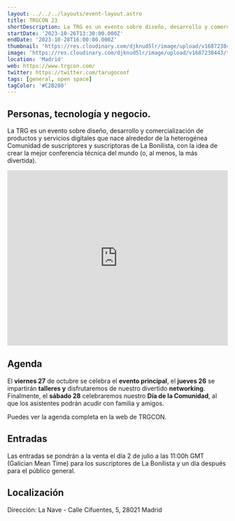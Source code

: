 ```yaml
---
layout: ../../../layouts/event-layout.astro
title: TRGCON 23
shortDescription: La TRG es un evento sobre diseño, desarrollo y comercialización de productos y servicios digitales que nace alrededor de la heterogénea Comunidad de suscriptores y suscriptoras de La Bonilista, con la idea de crear la mejor conferencia técnica del mundo (o, al menos, la más divertida).
startDate: '2023-10-26T13:30:00.000Z'
endDate: '2023-10-28T16:00:00.000Z'
thumbnail: 'https://res.cloudinary.com/djknud5lr/image/upload/v1687238443/trgcon_23_yguzr0.webp'
image: 'https://res.cloudinary.com/djknud5lr/image/upload/v1687238443/trgcon_23_yguzr0.webp'
location: 'Madrid'
web: https://www.trgcon.com/
twitter: https://twitter.com/tarugoconf
tags: [general, open space]
tagColor: '#C2B280'
---
```



## Personas, tecnología y negocio.

La TRG es un evento sobre diseño, desarrollo y comercialización de productos y servicios digitales que nace alrededor de la heterogénea Comunidad de suscriptores y suscriptoras de La Bonilista, con la idea de crear la mejor conferencia técnica del mundo (o, al menos, la más divertida).

<iframe src="https://player.vimeo.com/video/829383642?title=0&amp;byline=0&amp;portrait=0&amp;color=dd0002&amp;autoplay=1&amp;dnt=1&amp;app_id=122963" width="100%" height="400" frameborder="0" allow="fullscreen; picture-in-picture" allowfullscreen="" title="#Tarugo22 - Videoresumen" data-ready="true"></iframe>

## Agenda

El **viernes 27** de octubre se celebra el **evento principal**, el **jueves 26** se impartirán **talleres y** disfrutaremos de nuestro divertido **networking**. Finalmente, el **sábado 28** celebraremos nuestro **Día de la Comunidad**, al que los asistentes podrán acudir con familia y amigos.

Puedes ver la agenda completa en <ExternalLink href="https://www.trgcon.com/#calendar">la web de TRGCON</ExternalLink>.

## Entradas

Las entradas se pondrán a la venta el día 2 de julio a las 11:00h GMT (Galician Mean Time) para los suscriptores de La Bonilista y un día después para el público general.

## Localización

Dirección: La Nave - Calle Cifuentes, 5, 28021 Madrid

<GoogleMap
  src="https://www.google.com/maps/embed?pb=!1m18!1m12!1m3!1d3040.7630779306296!2d-3.69857202325268!3d40.3476014598427!2m3!1f0!2f0!3f0!3m2!1i1024!2i768!4f13.1!3m3!1m2!1s0xd4226dc6a64c46b%3A0x23e1b239d4aea935!2sLa%20Nave!5e0!3m2!1ses!2ses!4v1687238977089!5m2!1ses!2ses"
  ariaLabel="La Nave - Calle Cifuentes, 5, 28021 Madrid"
/>